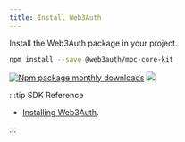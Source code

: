 ```yaml
---
title: Install Web3Auth
---
```


Install the Web3Auth package in your project.

```bash npm2yarn
npm install --save @web3auth/mpc-core-kit
```

[![Npm package monthly downloads](https://badgen.net/npm/dm/@web3auth/mpc-core-kit)](https://www.npmjs.com/package/@web3auth/mpc-core-kit)
[![](https://data.jsdelivr.com/v1/package/npm/@web3auth/mpc-core-kit/badge)](https://www.jsdelivr.com/package/npm/@web3auth/mpc-core-kit)

:::tip SDK Reference

- [Installing Web3Auth](/sdk/core-kit/mpc-core-kit/install).

:::

